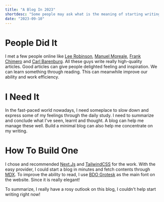 ```yaml
---
title: "A Blog In 2023"
shortdesc: "Some people may ask what is the meaning of starting writing blog posts on the internet? It's just the old fashion! In this article, I'll show you some figures to explain why a few people constantly keep writing blogs and otherwise why some people seldom read blog on the internet."
date: "2023-09-10"
---
```


# People Did It

I met a few people online like [Lee Robinson](https://leerob.io/), [Manuel Moreale](https://manuelmoreale.com/), [Frank Chimero](https://frankchimero.com/) and [Carl Barenburg](https://carlbarenbrug.com/). All these guys write really high-quality articles.
Good articles can give people delighted feeling and inspiration. We can learn something through reading. This can meanwhile improve our ability and work efficiency.

# I Need  It

In the fast-paced world nowadays, I need someplace to slow down and express some of my feelings through the daily study.
I need to summarize and conclude what I've seen, learnt and thought. A blog can help me manage these well. Build a minimal blog
can also help me concentrate on my writing.

# How To Build One

I chose and recommended [Next.Js](https://nextjs.org) and [TailwindCSS](https://tailwindcss.com) for the work.
With the easy provider, I could start a blog in minutes and fetch contents through [MDX](https://mdxjs.com).
To improve the ability to read, I use [BDO Grotesk](https://lokalcontainer.com/Typeface) as the main font on the website.
Since it is really elegant!

To summarize, I really have a rosy outlook on this blog, I couldn't help start writing right now!
